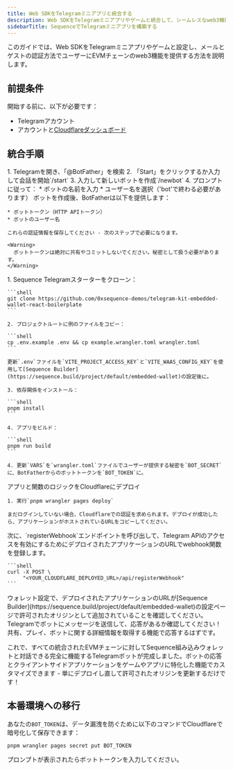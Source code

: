 ```yaml
---
title: Web SDKをTelegramミニアプリと統合する
description: Web SDKをTelegramミニアプリやゲームと統合して、シームレスなweb3機能を実現する方法を学びます。
sidebarTitle: SequenceでTelegramミニアプリを構築する
---
```


このガイドでは、Web SDKをTelegramミニアプリやゲームと設定し、メールとゲストの認証方法でユーザーにEVMチェーンのweb3機能を提供する方法を説明します。

## 前提条件

開始する前に、以下が必要です：

* Telegramアカウント
* アカウントと[Cloudflareダッシュボード](https://dash.cloudflare.com)

## 統合手順

<Steps>
  <Step title="Create a Telegram Bot with BotFather">
    1. Telegramを開き、「@BotFather」を検索
    2. 「Start」をクリックするか入力して会話を開始`/start`
    3. 入力して新しいボットを作成`/newbot`
    4. プロンプトに従って：
       * ボットの名前を入力
       * ユーザー名を選択（'bot'で終わる必要があります）
  </Step>

  <Step title="Obtain Required Tokens">
    ボットを作成後、BotFatherは以下を提供します：

    * ボットトークン（HTTP APIトークン）
    * ボットのユーザー名

    これらの認証情報を保存してください - 次のステップで必要になります。

    <Warning>
      ボットトークンは絶対に共有やコミットしないでください。秘密として扱う必要があります。
    </Warning>
  </Step>

  <Step title="Install and Configure Your Project">
    1. Sequence Telegramスターターをクローン：

    ```shell
    git clone https://github.com/0xsequence-demos/telegram-kit-embedded-wallet-react-boilerplate
    ```

    2. プロジェクトルートに例のファイルをコピー：

    ```shell
    cp .env.example .env && cp example.wrangler.toml wrangler.toml
    ```

    更新`.env`ファイルを`VITE_PROJECT_ACCESS_KEY`と`VITE_WAAS_CONFIG_KEY`を使用して[Sequence Builder](https://sequence.build/project/default/embedded-wallet)の設定後に。

    3. 依存関係をインストール：

    ```shell
    pnpm install
    ```

    4. アプリをビルド：

    ```shell
    pnpm run build
    ```

    4. 更新`VARS`を`wrangler.toml`ファイルでユーザーが提供する秘密を`BOT_SECRET`に、BotFatherからのボットトークンを`BOT_TOKEN`に。
  </Step>

  <Step title="Authenticate with Cloudflare Account">
    アプリと関数のロジックをCloudflareにデプロイ

    1. 実行`pnpm wrangler pages deploy`

    まだログインしていない場合、Cloudflareでの認証を求められます。デプロイが成功したら、アプリケーションがホストされているURLをコピーしてください。
  </Step>

  <Step title="Register Webhook with Telegram">
    次に、`registerWebhook`エンドポイントを呼び出して、Telegram APIのアクセスを有効にするためにデプロイされたアプリケーションのURLでwebhook関数を登録します。

    ```shell
    curl -X POST \
         "<YOUR_CLOUDFLARE_DEPLOYED_URL>/api/registerWebhook"
    ```
  </Step>

  <Step title="Update Allowed Origins">
    ウォレット設定で、デプロイされたアプリケーションのURLが[Sequence Builder](https://sequence.build/project/default/embedded-wallet)の設定ページで許可されたオリジンとして追加されていることを確認してください。
  </Step>

  <Step title="Test out the Bot!">
    Telegramでボットにメッセージを送信して、応答があるか確認してください！共有、プレイ、ボットに関する詳細情報を取得する機能で応答するはずです。
  </Step>
</Steps>

これで、すべての統合されたEVMチェーンに対してSequence組み込みウォレットと対話できる完全に機能するTelegramボットが完成しました。ボットの応答とクライアントサイドアプリケーションをゲームやアプリに特化した機能でカスタマイズできます - 単にデプロイし直して許可されたオリジンを更新するだけです！

## 本番環境への移行

あなたの`BOT_TOKEN`は、データ漏洩を防ぐために以下のコマンドでCloudflareで暗号化して保存できます：

```shell
pnpm wrangler pages secret put BOT_TOKEN
```

プロンプトが表示されたらボットトークンを入力してください。
